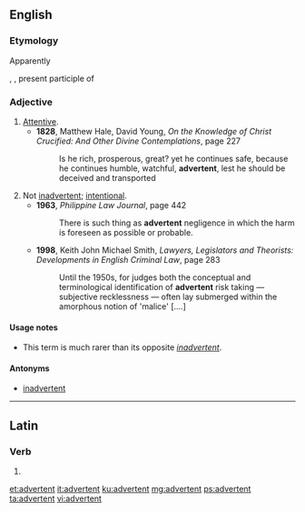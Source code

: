==English==

===Etymology===
Apparently {{back-form|inadvertent|nocap=1|lang=en}}

{{etyl|la|en}} {{term|advertent|advertent-|lang=la}}, {{term|advertens|lang=la}}, present participle of {{term|advertere||to advertise|lang=la}}

===Adjective===
{{en-adj}}

# [[attentive|Attentive]].
#* '''1828''', Matthew Hale, David Young, ''On the Knowledge of Christ Crucified: And Other Divine Contemplations'', page 227
#*: Is he rich, prosperous, great? yet he continues safe, because he continues humble, watchful, '''advertent''', lest he should be deceived and transported
# Not [[inadvertent]]; [[intentional]].
#* '''1963''', ''Philippine Law Journal'', page 442
#*: There is such thing as '''advertent''' negligence in which the harm is foreseen as possible or probable.
#* '''1998''', Keith John Michael Smith, ''Lawyers, Legislators and Theorists: Developments in English Criminal Law'', page 283
#*: Until the 1950s, for judges both the conceptual and terminological identification of '''advertent''' risk taking — subjective recklessness — often lay submerged within the amorphous notion of 'malice' [....]

====Usage notes====
* This term is much rarer than its opposite ''[[inadvertent]]''.

====Antonyms====
* {{sense|intentional}} [[inadvertent]]

----

==Latin==

===Verb===
{{la-verb-form|advertent}}

# {{inflection of|advertō||3|p|futr|actv|indc|lang=la}}

[[et:advertent]]
[[it:advertent]]
[[ku:advertent]]
[[mg:advertent]]
[[ps:advertent]]
[[ta:advertent]]
[[vi:advertent]]